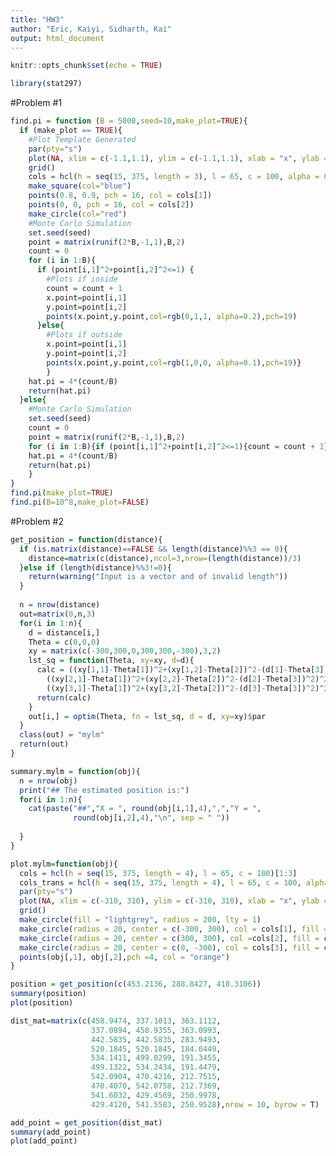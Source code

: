 ```yaml
---
title: "HW3"
author: "Eric, Kaiyi, Sidharth, Kai"
output: html_document
---
```


```r
knitr::opts_chunk$set(echo = TRUE)
```
```r
library(stat297)
```


#Problem #1

```r
find.pi = function (B = 5000,seed=10,make_plot=TRUE){
  if (make_plot == TRUE){
    #Plot Template Generated
    par(pty="s")
    plot(NA, xlim = c(-1.1,1.1), ylim = c(-1.1,1.1), xlab = "x", ylab = "y")
    grid()
    cols = hcl(h = seq(15, 375, length = 3), l = 65, c = 100, alpha = 0.2)[1:2]
    make_square(col="blue")
    points(0.8, 0.9, pch = 16, col = cols[1])
    points(0, 0, pch = 16, col = cols[2])
    make_circle(col="red")
    #Monte Carlo Simulation
    set.seed(seed)
    point = matrix(runif(2*B,-1,1),B,2)
    count = 0
    for (i in 1:B){
      if (point[i,1]^2+point[i,2]^2<=1) {
        #Plots if inside
        count = count + 1
        x.point=point[i,1]
        y.point=point[i,2]
        points(x.point,y.point,col=rgb(0,1,1, alpha=0.2),pch=19)
      }else{
        #Plots if outside
        x.point=point[i,1]
        y.point=point[i,2]
        points(x.point,y.point,col=rgb(1,0,0, alpha=0.1),pch=19)}
        }
    hat.pi = 4*(count/B)
    return(hat.pi)  
  }else{
    #Monte Carlo Simulation
    set.seed(seed)
    count = 0
    point = matrix(runif(2*B,-1,1),B,2)
    for (i in 1:B){if (point[i,1]^2+point[i,2]^2<=1){count = count + 1}}
    hat.pi = 4*(count/B)
    return(hat.pi)
    }
}
find.pi(make_plot=TRUE)
find.pi(B=10^8,make_plot=FALSE)
```

#Problem #2


```r
get_position = function(distance){
  if (is.matrix(distance)==FALSE && length(distance)%%3 == 0){
    distance=matrix(c(distance),ncol=3,nrow=(length(distance))/3)
  }else if (length(distance)%%3!=0){
    return(warning("Input is a vector and of invalid length"))
  }
  
  n = nrow(distance)
  out=matrix(0,n,3)
  for(i in 1:n){
    d = distance[i,]
    Theta = c(0,0,0)
    xy = matrix(c(-300,300,0,300,300,-300),3,2)
    lst_sq = function(Theta, xy=xy, d=d){
      calc = ((xy[1,1]-Theta[1])^2+(xy[1,2]-Theta[2])^2-(d[1]-Theta[3])^2)^2+
        ((xy[2,1]-Theta[1])^2+(xy[2,2]-Theta[2])^2-(d[2]-Theta[3])^2)^2+
        ((xy[3,1]-Theta[1])^2+(xy[3,2]-Theta[2])^2-(d[3]-Theta[3])^2)^2
      return(calc)
    }
    out[i,] = optim(Theta, fn = lst_sq, d = d, xy=xy)$par
  }
  class(out) = "mylm"
  return(out)
}

summary.mylm = function(obj){
  n = nrow(obj)
  print("## The estimated position is:")
  for(i in 1:n){
    cat(paste("##","X = ", round(obj[i,1],4),",","Y = ", 
              round(obj[i,2],4),"\n", sep = " "))
    
  }
}

plot.mylm=function(obj){
  cols = hcl(h = seq(15, 375, length = 4), l = 65, c = 100)[1:3]
  cols_trans = hcl(h = seq(15, 375, length = 4), l = 65, c = 100, alpha = 0.15)[1:3]
  par(pty="s")
  plot(NA, xlim = c(-310, 310), ylim = c(-310, 310), xlab = "x", ylab = "y")
  grid()
  make_circle(fill = "lightgrey", radius = 200, lty = 1)
  make_circle(radius = 20, center = c(-300, 300), col = cols[1], fill = cols[1])
  make_circle(radius = 20, center = c(300, 300), col =cols[2], fill = cols[2])
  make_circle(radius = 20, center = c(0, -300), col = cols[3], fill = cols[3])
  points(obj[,1], obj[,2],pch =4, col = "orange")
}

position = get_position(c(453.2136, 288.8427, 418.3106))
summary(position)
plot(position)

dist_mat=matrix(c(458.9474, 337.1013, 363.1112,
                  337.0894, 458.9355, 363.0993,
                  442.5835, 442.5835, 283.9493,
                  520.1845, 520.1845, 184.0449,
                  534.1411, 499.0299, 191.3455,
                  499.1322, 534.2434, 191.4479,
                  542.0904, 470.4216, 212.7515,
                  470.4070, 542.0758, 212.7369,
                  541.6032, 429.4569, 250.9978,
                  429.4120, 541.5583, 250.9528),nrow = 10, byrow = T)

add_point = get_position(dist_mat)
summary(add_point)
plot(add_point)
```
